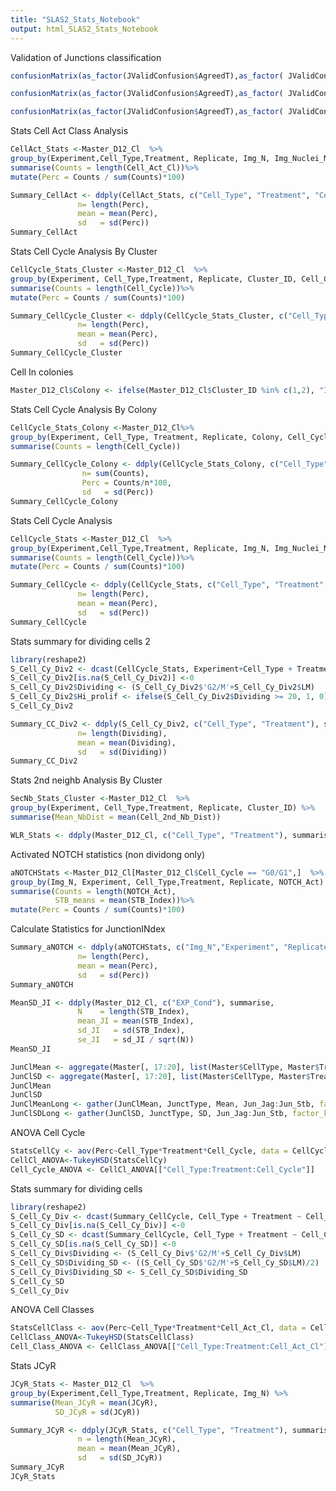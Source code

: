 ```yaml
---
title: "SLAS2_Stats_Notebook"
output: html_SLAS2_Stats_Notebook
---
```

Validation of Junctions classification
```r
confusionMatrix(as_factor(JValidConfusion$AgreedT),as_factor( JValidConfusion$Predicted))

confusionMatrix(as_factor(JValidConfusion$AgreedT),as_factor( JValidConfusion$`Assessor 2`))

confusionMatrix(as_factor(JValidConfusion$AgreedT),as_factor( JValidConfusion$Assessor1))
```

Stats Cell Act Class Analysis
```r
CellAct_Stats <-Master_D12_Cl  %>% 
group_by(Experiment,Cell_Type,Treatment, Replicate, Img_N, Img_Nuclei_N, Cell_Act_Cl) %>%
summarise(Counts = length(Cell_Act_Cl))%>%
mutate(Perc = Counts / sum(Counts)*100)

Summary_CellAct <- ddply(CellAct_Stats, c("Cell_Type", "Treatment", "Cell_Act_Cl"), summarise,
               n= length(Perc),           
               mean = mean(Perc),
               sd   = sd(Perc))
Summary_CellAct
```
Stats Cell Cycle Analysis By Cluster
```r
CellCycle_Stats_Cluster <-Master_D12_Cl  %>% 
group_by(Experiment, Cell_Type,Treatment, Replicate, Cluster_ID, Cell_Cycle) %>%
summarise(Counts = length(Cell_Cycle))%>%
mutate(Perc = Counts / sum(Counts)*100)

Summary_CellCycle_Cluster <- ddply(CellCycle_Stats_Cluster, c("Cell_Type", "Treatment", "Cluster_ID", "Cell_Cycle"), summarise,
               n= length(Perc),           
               mean = mean(Perc),
               sd   = sd(Perc))
Summary_CellCycle_Cluster
```

Cell In colonies
```r
Master_D12_Cl$Colony <- ifelse(Master_D12_Cl$Cluster_ID %in% c(1,2), "IC","NIC")
```

Stats Cell Cycle Analysis By Colony
```r
CellCycle_Stats_Colony <-Master_D12_Cl%>% 
group_by(Experiment, Cell_Type, Treatment, Replicate, Colony, Cell_Cycle) %>%
summarise(Counts = length(Cell_Cycle))

Summary_CellCycle_Colony <- ddply(CellCycle_Stats_Colony, c("Cell_Type", "Treatment",  "Colony", "Cell_Cycle"), summarise,
                n= sum(Counts),           
                Perc = Counts/n*100,
                sd   = sd(Perc))
Summary_CellCycle_Colony
```

Stats Cell Cycle Analysis
```r
CellCycle_Stats <-Master_D12_Cl  %>% 
group_by(Experiment,Cell_Type,Treatment, Replicate, Img_N, Img_Nuclei_N, Cell_Cycle) %>%
summarise(Counts = length(Cell_Cycle))%>%
mutate(Perc = Counts / sum(Counts)*100)

Summary_CellCycle <- ddply(CellCycle_Stats, c("Cell_Type", "Treatment", "Cell_Cycle"), summarise,
               n= length(Perc),           
               mean = mean(Perc),
               sd   = sd(Perc))
Summary_CellCycle
```

Stats summary for dividing cells 2
```r
library(reshape2)
S_Cell_Cy_Div2 <- dcast(CellCycle_Stats, Experiment+Cell_Type + Treatment+Replicate+Img_N+ Img_Nuclei_N ~ Cell_Cycle, value.var="Perc")
S_Cell_Cy_Div2[is.na(S_Cell_Cy_Div2)] <-0
S_Cell_Cy_Div2$Dividing <- (S_Cell_Cy_Div2$'G2/M'+S_Cell_Cy_Div2$LM)
S_Cell_Cy_Div2$Hi_prolif <- ifelse(S_Cell_Cy_Div2$Dividing >= 20, 1, 0)
S_Cell_Cy_Div2

Summary_CC_Div2 <- ddply(S_Cell_Cy_Div2, c("Cell_Type", "Treatment"), summarise,
               n= length(Dividing),           
               mean = mean(Dividing),
               sd   = sd(Dividing))
Summary_CC_Div2
```

Stats 2nd neighb Analysis By Cluster
```r
SecNb_Stats_Cluster <-Master_D12_Cl  %>% 
group_by(Experiment, Cell_Type,Treatment, Replicate, Cluster_ID) %>%
summarise(Mean_NbDist = mean(Cell_2nd_Nb_Dist))
```

```r
WLR_Stats <- ddply(Master_D12_Cl, c("Cell_Type", "Treatment"), summarise, WLR_mean=mean(WLR))
```

Activated NOTCH statistics (non dividong only)
```r
aNOTCHStats <-Master_D12_Cl[Master_D12_Cl$Cell_Cycle == "G0/G1",]  %>% 
group_by(Img_N, Experiment, Cell_Type,Treatment, Replicate, NOTCH_Act) %>%
summarise(Counts = length(NOTCH_Act),
          STB_means = mean(STB_Index))%>%
mutate(Perc = Counts / sum(Counts)*100)

```
Calculate Statistics for JunctionINdex
```r
Summary_aNOTCH <- ddply(aNOTCHStats, c("Img_N","Experiment", "Replicate", "Cell_Type", "Treatment", "NOTCH_Act"), summarise,
               n= length(Perc),
               mean = mean(Perc),
               sd   = sd(Perc))
Summary_aNOTCH
```

```r
MeanSD_JI <- ddply(Master_D12_Cl, c("EXP_Cond"), summarise,
               N    = length(STB_Index),
               mean_JI = mean(STB_Index),
               sd_JI   = sd(STB_Index),
               se_JI   = sd_JI / sqrt(N))
MeanSD_JI


```



```r
JunClMean <- aggregate(Master[, 17:20], list(Master$CellType, Master$Treatment), mean)
JunClSD <- aggregate(Master[, 17:20], list(Master$CellType, Master$Treatment), sd)
JunClMean
JunClSD
JunClMeanLong <- gather(JunClMean, JunctType, Mean, Jun_Jag:Jun_Stb, factor_key=TRUE)
JunClSDLong <- gather(JunClSD, JunctType, SD, Jun_Jag:Jun_Stb, factor_key=TRUE)
```







ANOVA Cell Cycle
```r
StatsCellCy <- aov(Perc~Cell_Type*Treatment*Cell_Cycle, data = CellCycle_Stats)
CellCl_ANOVA<-TukeyHSD(StatsCellCy)
Cell_Cycle_ANOVA <- CellCl_ANOVA[["Cell_Type:Treatment:Cell_Cycle"]]
```



Stats summary for dividing cells
```r
library(reshape2)
S_Cell_Cy_Div <- dcast(Summary_CellCycle, Cell_Type + Treatment ~ Cell_Cycle, value.var="mean")
S_Cell_Cy_Div[is.na(S_Cell_Cy_Div)] <-0
S_Cell_Cy_SD <- dcast(Summary_CellCycle, Cell_Type + Treatment ~ Cell_Cycle, value.var="sd")
S_Cell_Cy_SD[is.na(S_Cell_Cy_SD)] <-0
S_Cell_Cy_Div$Dividing <- (S_Cell_Cy_Div$'G2/M'+S_Cell_Cy_Div$LM)
S_Cell_Cy_SD$Dividing_SD <- ((S_Cell_Cy_SD$'G2/M'+S_Cell_Cy_SD$LM)/2)
S_Cell_Cy_Div$Dividing_SD <- S_Cell_Cy_SD$Dividing_SD
S_Cell_Cy_SD
S_Cell_Cy_Div
```



ANOVA Cell Classes
```r
StatsCellClass <- aov(Perc~Cell_Type*Treatment*Cell_Act_Cl, data = CellAct_Stats)
CellClass_ANOVA<-TukeyHSD(StatsCellClass)
Cell_Class_ANOVA <- CellClass_ANOVA[["Cell_Type:Treatment:Cell_Act_Cl"]]
```

Stats JCyR
```r
JCyR_Stats <- Master_D12_Cl  %>% 
group_by(Experiment,Cell_Type,Treatment, Replicate, Img_N) %>%
summarise(Mean_JCyR = mean(JCyR),
          SD_JCyR = sd(JCyR))

Summary_JCyR <- ddply(JCyR_Stats, c("Cell_Type", "Treatment"), summarise,
               n = length(Mean_JCyR),
               mean = mean(Mean_JCyR),
               sd   = sd(SD_JCyR))
Summary_JCyR
JCyR_Stats
```